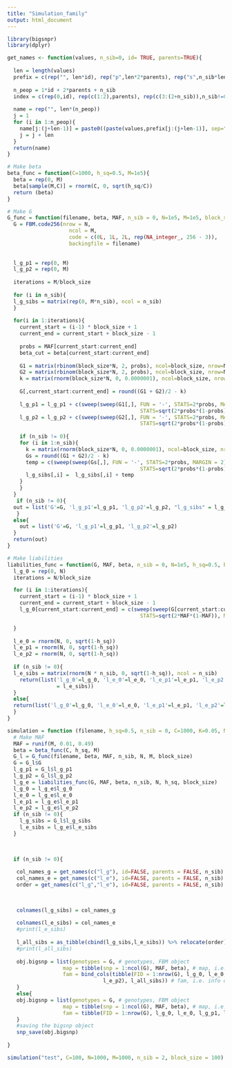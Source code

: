 ```yaml
---
title: "Simulation_family"
output: html_document
---
```

```r
library(bigsnpr)
library(dplyr)
```



```r
get_names <- function(values, n_sib=0, id= TRUE, parents=TRUE){
  
  len = length(values)
  prefix = c(rep("", len*id), rep("p",len*2*parents), rep("s",n_sib*len))
  
  n_peop = 1*id + 2*parents + n_sib
  index = c(rep(0,id), rep(c(1:2),parents), rep(c(3:(2+n_sib)),n_sib!=0))
  
  name = rep("", len*(n_peop))
  j = 1
  for (i in 1:n_peop){
    name[j:(j+len-1)] = paste0((paste(values,prefix[j:(j+len-1)], sep="_")), rep(index[i], len))
    j = j + len
  }
  return(name)
}

```



```r
# Make beta
beta_func = function(C=1000, h_sq=0.5, M=1e5){
  beta = rep(0, M)
  beta[sample(M,C)] = rnorm(C, 0, sqrt(h_sq/C))
  return (beta)
}

```


```r
# Make G
G_func = function(filename, beta, MAF, n_sib = 0, N=1e5, M=1e5, block_size=1000){
  G = FBM.code256(nrow = N,
                    ncol = M,
                    code = c(0L, 1L, 2L, rep(NA_integer_, 256 - 3)),
                    backingfile = filename)
  
  
  l_g_p1 = rep(0, M)
  l_g_p2 = rep(0, M)
  
  iterations = M/block_size
  
  for (i in n_sib){
  l_g_sibs = matrix(rep(0, M*n_sib), ncol = n_sib)
  }
  
  for(i in 1:iterations){
    current_start = (i-1) * block_size + 1
    current_end = current_start + block_size - 1
  
    probs = MAF[current_start:current_end]
    beta_cut = beta[current_start:current_end]
  
    G1 = matrix(rbinom(block_size*N, 2, probs), ncol=block_size, nrow=N, byrow = T)
    G2 = matrix(rbinom(block_size*N, 2, probs), ncol=block_size, nrow=N, byrow = T)
    k = matrix(rnorm(block_size*N, 0, 0.0000001), ncol=block_size, nrow=N, byrow = T)
  
    G[,current_start:current_end] = round((G1 + G2)/2 - k)
  
    l_g_p1 = l_g_p1 + c(sweep(sweep(G1[,], FUN = '-', STATS=2*probs, MARGIN = 2), FUN='/',
                                           STATS=sqrt(2*probs*(1-probs)), MARGIN = 2)  %*% beta_cut)
    l_g_p2 = l_g_p2 + c(sweep(sweep(G2[,], FUN = '-', STATS=2*probs, MARGIN = 2), FUN='/',
                                           STATS=sqrt(2*probs*(1-probs)), MARGIN = 2)  %*% beta_cut)
    
    if (n_sib != 0){
    for (i in 1:n_sib){
      k = matrix(rnorm(block_size*N, 0, 0.0000001), ncol=block_size, nrow=N, byrow = T)
      Gs = round((G1 + G2)/2 - k)
      temp = c(sweep(sweep(Gs[,], FUN = '-', STATS=2*probs, MARGIN = 2), FUN='/',
                                           STATS=sqrt(2*probs*(1-probs)), MARGIN = 2)  %*% beta_cut)
      l_g_sibs[,i] =  l_g_sibs[,i] + temp
    }
    }
  }
   if (n_sib != 0){
  out = list('G'=G, 'l_g_p1'=l_g_p1, 'l_g_p2'=l_g_p2, "l_g_sibs" = l_g_sibs)
   }
  else{
    out = list('G'=G, 'l_g_p1'=l_g_p1, 'l_g_p2'=l_g_p2)
  }
  return(out)
}
```

```r
# Make liabilities
liabilities_func = function(G, MAF, beta, n_sib = 0, N=1e5, h_sq=0.5, block_size = 1000){
  l_g_0 = rep(0, N)
  iterations = N/block_size

  for (i in 1:iterations){
    current_start = (i-1) * block_size + 1
    current_end = current_start + block_size - 1
    l_g_0[current_start:current_end] = c(sweep(sweep(G[current_start:current_end,], FUN = '-', STATS=2*MAF, MARGIN = 2), FUN='/',
                                           STATS=sqrt(2*MAF*(1-MAF)), MARGIN = 2)  %*% beta)

  }
  
  l_e_0 = rnorm(N, 0, sqrt(1-h_sq))
  l_e_p1 = rnorm(N, 0, sqrt(1-h_sq))
  l_e_p2 = rnorm(N, 0, sqrt(1-h_sq))
  
  if (n_sib != 0){
  l_e_sibs = matrix(rnorm(N * n_sib, 0, sqrt(1-h_sq)), ncol = n_sib)
    return(list('l_g_0'=l_g_0, 'l_e_0'=l_e_0, 'l_e_p1'=l_e_p1, 'l_e_p2'=l_e_p2, "l_e_sibs"
                = l_e_sibs))
  }
  else{
  return(list('l_g_0'=l_g_0, 'l_e_0'=l_e_0, 'l_e_p1'=l_e_p1, 'l_e_p2'=l_e_p2))
  }
}
```


```r
simulation = function (filename, h_sq=0.5, n_sib = 0, C=1000, K=0.05, N=1e5, M=1e5, block_size=1000) {
  # Make MAF
  MAF = runif(M, 0.01, 0.49)
  beta = beta_func(C, h_sq, M)
  G_l = G_func(filename, beta, MAF, n_sib, N, M, block_size)
  G = G_l$G
  l_g_p1 = G_l$l_g_p1
  l_g_p2 = G_l$l_g_p2
  l_g_e = liabilities_func(G, MAF, beta, n_sib, N, h_sq, block_size)
  l_g_0 = l_g_e$l_g_0
  l_e_0 = l_g_e$l_e_0
  l_e_p1 = l_g_e$l_e_p1
  l_e_p2 = l_g_e$l_e_p2
  if (n_sib != 0){
    l_g_sibs = G_l$l_g_sibs
    l_e_sibs = l_g_e$l_e_sibs
  }
  
  

  if (n_sib != 0){
    
   col_names_g = get_names(c("l_g"), id=FALSE, parents = FALSE, n_sib)
   col_names_e = get_names(c("l_e"), id=FALSE, parents = FALSE, n_sib)
   order = get_names(c("l_g","l_e"), id=FALSE, parents = FALSE, n_sib) 
   

   
   colnames(l_g_sibs) = col_names_g
   
   colnames(l_e_sibs) = col_names_e
   #print(l_e_sibs)
   
   l_all_sibs = as_tibble(cbind(l_g_sibs,l_e_sibs)) %>% relocate(order)
   #print(l_all_sibs)
    
   obj.bigsnp = list(genotypes = G, # genotypes, FBM object
                  map = tibble(snp = 1:ncol(G), MAF, beta), # map, i.e. SNP info
                  fam = bind_cols(tibble(FID = 1:nrow(G), l_g_0, l_e_0, l_g_p1, l_e_p1, l_g_p2,
                               l_e_p2), l_all_sibs)) # fam, i.e. info on individuals
   }
   else{
   obj.bigsnp = list(genotypes = G, # genotypes, FBM object
                  map = tibble(snp = 1:ncol(G), MAF, beta), # map, i.e. SNP info
                  fam = tibble(FID = 1:nrow(G), l_g_0, l_e_0, l_g_p1, l_e_p1, l_g_p2, l_e_p2))   
   }
   #saving the bigsnp object
   snp_save(obj.bigsnp)
  
}

```

```r
simulation("test", C=100, N=1000, M=1000, n_sib = 2, block_size = 100)
```


